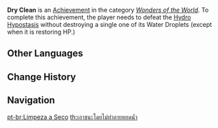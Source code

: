 {{Achievement Infobox
|title        = 
|id           = 82110
|order id     = 2110
|category     = Wonders of the World
|description  = Defeat the [[Hydro Hypostasis]] without destroying a single one of its Water Droplets (except when it is restoring HP.)
|requirements = 
|primogems    = 5
|tracking     = 
|hidden       = 1
|topic        = Hydro Hypostasis
|type         = Boss
}}
'''Dry Clean''' is an [[Achievement]] in the category ''[[Wonders of the World]]''. To complete this achievement, the player needs to defeat the [[Hydro Hypostasis]] without destroying a single one of its Water Droplets (except when it is restoring HP.)
<!--
==Trivia==

==Video Guides==
{{EVT
|video1   = 
|caption1 = 
}}
-->
==Other Languages==
{{Other Languages
|en      = Dry Clean
|zhs     = A Kill without Water
|zht     = A Kill without Water
|ja      = A Kill without Water
|ko      = A Kill without Water
|es      = Sé agua, amigo mío
|es_tl   = Be Water, My Friend
|fr      = Nettoyage à sec
|fr_tl   = Dry Cleaning
|ru      = Убийство всухую
|ru_tl   = Dry Murder
|th      = เอาชนะโดยไม่ทำลายหยดน้ำ
|th_rm   = 
|th_tl   = 
|vi      = Khô Ráo
|vi_tl   = Dry
|de      = Trockenreinigung
|de_tl   = Dry Cleaning
|id      = Menang Tanpa Hancurkan Air
|id_tl   = Won Without Destroying Water
|pt      = Limpeza a Seco
|pt_tl   = 
|tr      = Kuru Temizleme
|tr_tl   = 
|it      = Lavaggio a secco
|it_tl   = 
}}

==Change History==
{{Change History|2.1}}
<!--
==References==
{{Reflist}}
-->
==Navigation==
{{Achievement Navbox|Wonders of the World|Boss}}

[[pt-br:Limpeza a Seco]]
[[th:เอาชนะโดยไม่ทำลายหยดน้ำ]]